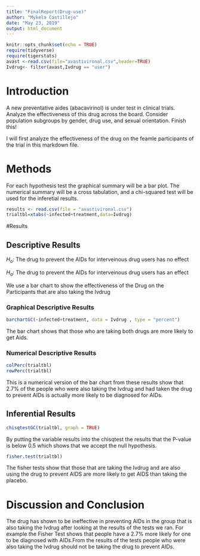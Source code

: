 ---
title: "FinalReport(Drug-use)"
author: "Mykela Castillejo"
date: "May 23, 2019"
output: html_document
---

```{r include=FALSE,echo=FALSE}
knitr::opts_chunk$set(echo = TRUE)
require(tidyverse)
require(tigerstats)
avast <-read.csv(file="avastivironal.csv",header=TRUE)
Ivdrug<- filter(avast,Ivdrug == "user")
```

# Introduction

<!--In this section you explain what you are trying to show.  Where did the data come from?  What is the research or other question you are trying to answer?.  If you skimp in this section expect to be marked down in your grade. Paint a picture of the project a couple of paragraphs is expected!-->

A new  preventative aides (abacavirinol) is under test in clinical trials. Analyze the effectiveness of this drug across the board. Consider population subgroups by gender, drug use, and sexual orientation. Finish this!

I will first analyze the effectiveness of the drug on the feamle participants of the trial in this markdown file. 

# Methods

<!--Decide on your methods:  use "variable analysis" or other appropriate descriptors.  Make sure to choose at least one graphical method and at least one numerical method. Discuss what data manipulations may be needed for example subsetting or other binning procedures and what sort of graphical displays and inferential tools will be used!-->

For each hypothesis test the graphical summary will be a bar plot. The numerical summary will be a cross tabulation, and a chi-squared test will be used for the inferetial results.

```{r}
results <- read.csv(file = "avastivironal.csv")
trialtbl=xtabs(~infected+treatment,data=Ivdrug)

```

#Results

<!--Divide this section into two sub-sections:  One for your descriptive  results and one for your inferential results.!-->

## Descriptive Results

$H_o:$ The drug to prevent the AIDs for interveinous drug users has no effect
 
$H_a:$ The drug to prevent the AIDs for interveinous drug users has an effect

We use a bar chart to show the effectiveness of the Drug on the Participants that are also taking the Ivdrug

### Graphical Descriptive Results

<!--Graphical results here.  Make sure to show your code.  Provide appropriate labels for axes, giving units if possible, and provide a good title for the graph, too.  Use the graphical results to describe the patterns if any that exist in the data as focused toward the research question. Bottom line is to explain the features of the graph that are relevant to conforming or departing to what is expected by your null hypothesis !-->


```{r}
barchartGC(~infected+treatment, data = Ivdrug , type = "percent")

```

The bar chart shows that those who are taking both drugs are more likely to get Aids. 

### Numerical Descriptive Results

<!--Numerical results go here. Use the numerical results to describe the patterns if any that exist in the data as focused toward the research question!-->

```{r}
colPerc(trialtbl)
rowPerc(trialtbl)
```

This is a numerical version of the bar chart from these results show that 2.7% of the people who were also taking the Ivdrug and had taken the drug to prevent AIDs is actually more likely to be diagnosed for AIDs.

## Inferential Results

<!--State hypothesis clearly.  Make sure your discussion of the inferential test covers all the aspects that the test output produces, such as test statistic, p-value etc.  Make a decision about the null hypothesis, explain the assumptions on which the selected test/procedure was based, and why the chosen procedure satisfys the assumptions and is appropriate to answer the research question!-->


```{r}
chisqtestGC(trialtbl, graph = TRUE)
```

By putting the variable results into the chisqtest the results that the P-value is below 0.5 which shows that we accept the null hypothesis.

```{r}
fisher.test(trialtbl)
```

The fisher tests show that those that are taking the Ivdrug and are also using the drug to prevent AIDS are more likely to get AIDS than taking the placebo. 

# Discussion and Conclusion

<!--Discussion and conclusion here.  If you found a relationship be sure to consider whether the relationship occurs because one of the variavbles causes the other, or whether they perhasps are related for some other reason.  Watch the chapter 6 videos from the GeorgeTown videos collection.!-->
<Summarise your results as to the effectiveness of the vaccine with explanations that could be understood by your mom>
The drug has shown to be ineffective in preventing AIDs in the group that is also taking the Ivdrug after looking at the results of the tests we ran. For example the Fisher Test shows that people have a 2.7% more likely for one to be diagnosed with AIDs.From the results of the tests people who were also taking the Ivdrug should not be taking the drug to prevent AIDs. 
